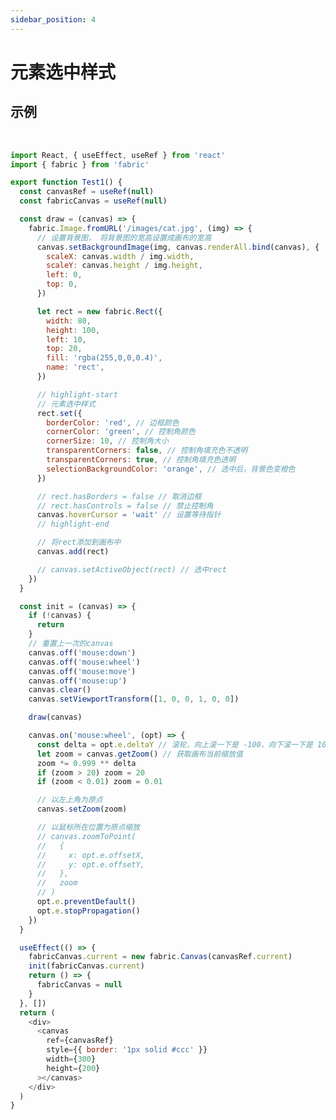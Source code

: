 ```yaml
---
sidebar_position: 4
---
```



# 元素选中样式

## 示例

<Test1></Test1>

<br />

```js
import React, { useEffect, useRef } from 'react'
import { fabric } from 'fabric'

export function Test1() {
  const canvasRef = useRef(null)
  const fabricCanvas = useRef(null)

  const draw = (canvas) => {
    fabric.Image.fromURL('/images/cat.jpg', (img) => {
      // 设置背景图， 将背景图的宽高设置成画布的宽高
      canvas.setBackgroundImage(img, canvas.renderAll.bind(canvas), {
        scaleX: canvas.width / img.width,
        scaleY: canvas.height / img.height,
        left: 0,
        top: 0,
      })

      let rect = new fabric.Rect({
        width: 80,
        height: 100,
        left: 10,
        top: 20,
        fill: 'rgba(255,0,0,0.4)',
        name: 'rect',
      })

      // highlight-start
      // 元素选中样式
      rect.set({
        borderColor: 'red', // 边框颜色
        cornerColor: 'green', // 控制角颜色
        cornerSize: 10, // 控制角大小
        transparentCorners: false, // 控制角填充色不透明
        transparentCorners: true, // 控制角填充色透明
        selectionBackgroundColor: 'orange', // 选中后，背景色变橙色
      })

      // rect.hasBorders = false // 取消边框
      // rect.hasControls = false // 禁止控制角
      canvas.hoverCursor = 'wait' // 设置等待指针
      // highlight-end

      // 将rect添加到画布中
      canvas.add(rect)

      // canvas.setActiveObject(rect) // 选中rect
    })
  }

  const init = (canvas) => {
    if (!canvas) {
      return
    }
    // 重置上一次的canvas
    canvas.off('mouse:down')
    canvas.off('mouse:wheel')
    canvas.off('mouse:move')
    canvas.off('mouse:up')
    canvas.clear()
    canvas.setViewportTransform([1, 0, 0, 1, 0, 0])

    draw(canvas)

    canvas.on('mouse:wheel', (opt) => {
      const delta = opt.e.deltaY // 滚轮，向上滚一下是 -100，向下滚一下是 100
      let zoom = canvas.getZoom() // 获取画布当前缩放值
      zoom *= 0.999 ** delta
      if (zoom > 20) zoom = 20
      if (zoom < 0.01) zoom = 0.01

      // 以左上角为原点
      canvas.setZoom(zoom)

      // 以鼠标所在位置为原点缩放
      // canvas.zoomToPoint(
      //   {
      //     x: opt.e.offsetX,
      //     y: opt.e.offsetY,
      //   },
      //   zoom
      // )
      opt.e.preventDefault()
      opt.e.stopPropagation()
    })
  }

  useEffect(() => {
    fabricCanvas.current = new fabric.Canvas(canvasRef.current)
    init(fabricCanvas.current)
    return () => {
      fabricCanvas = null
    }
  }, [])
  return (
    <div>
      <canvas
        ref={canvasRef}
        style={{ border: '1px solid #ccc' }}
        width={300}
        height={200}
      ></canvas>
    </div>
  )
}
```
